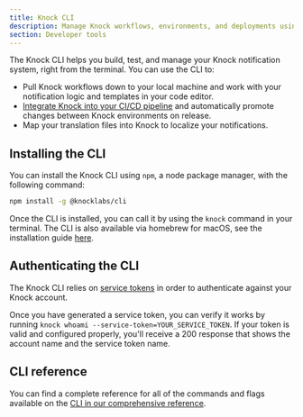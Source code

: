 ```yaml
---
title: Knock CLI
description: Manage Knock workflows, environments, and deployments using the command-line interface (CLI) tools.
section: Developer tools
---
```


The Knock CLI helps you build, test, and manage your Knock notification system, right from the terminal. You can use the CLI to:

- Pull Knock workflows down to your local machine and work with your notification logic and templates in your code editor.
- [Integrate Knock into your CI/CD pipeline](/developer-tools/integrating-into-cicd) and automatically promote changes between Knock environments on release.
- Map your translation files into Knock to localize your notifications.

## Installing the CLI

You can install the Knock CLI using `npm`, a node package manager, with the following command:

```bash title="Installing the Knock CLI"
npm install -g @knocklabs/cli
```

Once the CLI is installed, you can call it by using the `knock` command in your terminal. The CLI is also available via homebrew for macOS, see the installation guide [here](/cli#installation).

## Authenticating the CLI

The Knock CLI relies on [service tokens](/developer-tools/service-tokens) in order to authenticate against your Knock account.

Once you have generated a service token, you can verify it works by running `knock whoami --service-token=YOUR_SERVICE_TOKEN`. If your token is valid and configured properly, you'll receive a 200 response that shows the account name and the service token name.

## CLI reference

You can find a complete reference for all of the commands and flags available on the [CLI in our comprehensive reference](/cli).
